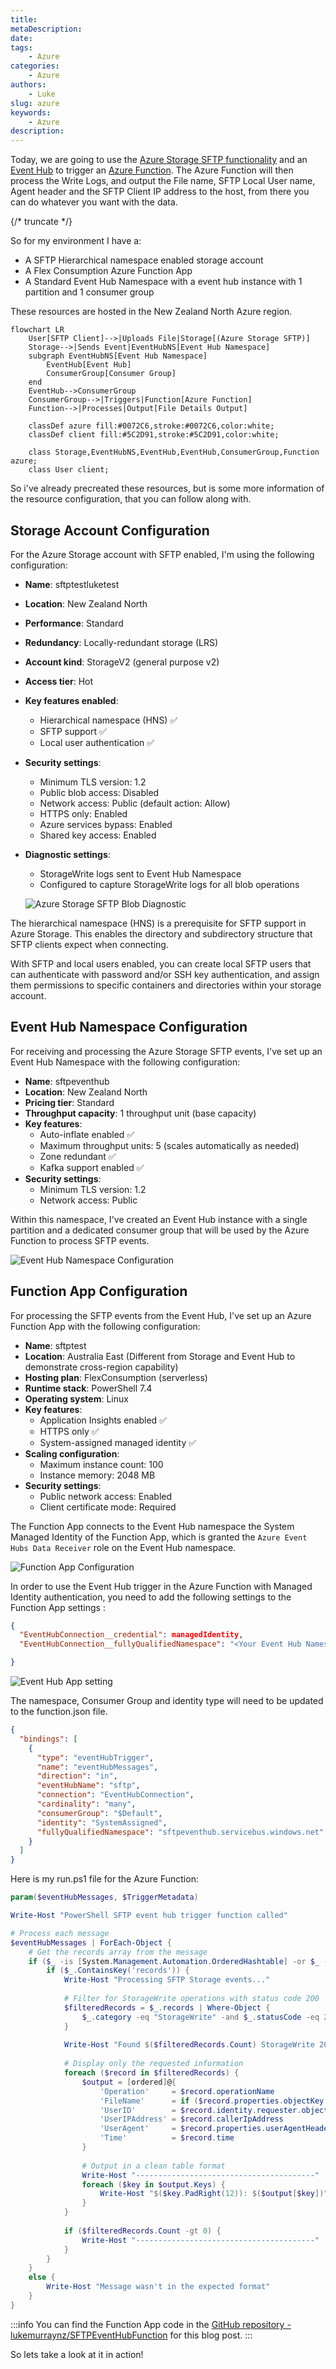 ```yaml
---
title: 
metaDescription: 
date: 
tags:
    - Azure
categories:
    - Azure
authors:
    - Luke
slug: azure
keywords:
    - Azure
description: 
---
```



Today, we are going to use the [Azure Storage SFTP functionality](https://learn.microsoft.com/azure/storage/blobs/secure-file-transfer-protocol-support?WT.mc_id=AZ-MVP-5004796) and an [Event Hub](https://learn.microsoft.com/azure/event-hubs/event-hubs-about?WT.mc_id=AZ-MVP-5004796) to trigger an [Azure Function](https://learn.microsoft.com/azure/azure-functions/functions-overview?WT.mc_id=AZ-MVP-5004796). The Azure Function will then process the Write Logs, and output the File name, SFTP Local User name, Agent header and the SFTP Client IP address to the host, from there you can do whatever you want with the data.

{/* truncate */}

So for my environment I have a:

* A SFTP Hierarchical namespace enabled storage account
* A Flex Consumption Azure Function App
* A Standard Event Hub Namespace with a event hub instance with 1 partition and 1 consumer group

These resources are hosted in the New Zealand North Azure region.

```mermaid
flowchart LR
    User[SFTP Client]-->|Uploads File|Storage[(Azure Storage SFTP)]
    Storage-->|Sends Event|EventHubNS[Event Hub Namespace]
    subgraph EventHubNS[Event Hub Namespace]
        EventHub[Event Hub]
        ConsumerGroup[Consumer Group]
    end
    EventHub-->ConsumerGroup
    ConsumerGroup-->|Triggers|Function[Azure Function]
    Function-->|Processes|Output[File Details Output]
    
    classDef azure fill:#0072C6,stroke:#0072C6,color:white;
    classDef client fill:#5C2D91,stroke:#5C2D91,color:white;
    
    class Storage,EventHubNS,EventHub,EventHub,ConsumerGroup,Function azure;
    class User client;
```

So i've already precreated these resources, but is some more information of the resource configuration,  that you can follow along with.

## Storage Account Configuration

For the Azure Storage account with SFTP enabled, I'm using the following configuration:

* **Name**: sftptestluketest
* **Location**: New Zealand North
* **Performance**: Standard
* **Redundancy**: Locally-redundant storage (LRS)
* **Account kind**: StorageV2 (general purpose v2)
* **Access tier**: Hot
* **Key features enabled**:
  * Hierarchical namespace (HNS) ✅
  * SFTP support ✅
  * Local user authentication ✅
* **Security settings**:
  * Minimum TLS version: 1.2
  * Public blob access: Disabled
  * Network access: Public (default action: Allow)
  * HTTPS only: Enabled
  * Azure services bypass: Enabled
  * Shared key access: Enabled
* **Diagnostic settings**:
  * StorageWrite logs sent to Event Hub Namespace
  * Configured to capture StorageWrite logs for all blob operations

  ![Azure Storage SFTP Blob Diagnostic](images/AzureSFTPBlogStorageDiagEH.jpg)

The hierarchical namespace (HNS) is a prerequisite for SFTP support in Azure Storage. This enables the directory and subdirectory structure that SFTP clients expect when connecting.

With SFTP and local users enabled, you can create local SFTP users that can authenticate with password and/or SSH key authentication, and assign them permissions to specific containers and directories within your storage account.

## Event Hub Namespace Configuration

For receiving and processing the Azure Storage SFTP events, I've set up an Event Hub Namespace with the following configuration:

* **Name**: sftpeventhub
* **Location**: New Zealand North
* **Pricing tier**: Standard
* **Throughput capacity**: 1 throughput unit (base capacity)
* **Key features**:
  * Auto-inflate enabled ✅
  * Maximum throughput units: 5 (scales automatically as needed)
  * Zone redundant ✅
  * Kafka support enabled ✅
* **Security settings**:
  * Minimum TLS version: 1.2
  * Network access: Public

Within this namespace, I've created an Event Hub instance with a single partition and a dedicated consumer group that will be used by the Azure Function to process SFTP events.

![Event Hub Namespace Configuration](images/EventHubNSConfig.jpg)

## Function App Configuration

For processing the SFTP events from the Event Hub, I've set up an Azure Function App with the following configuration:

* **Name**: sftptest
* **Location**: Australia East (Different from Storage and Event Hub to demonstrate cross-region capability)
* **Hosting plan**: FlexConsumption (serverless)
* **Runtime stack**: PowerShell 7.4
* **Operating system**: Linux
* **Key features**:
  * Application Insights enabled ✅
  * HTTPS only ✅
  * System-assigned managed identity ✅
* **Scaling configuration**:
  * Maximum instance count: 100
  * Instance memory: 2048 MB
* **Security settings**:
  * Public network access: Enabled
  * Client certificate mode: Required

The Function App connects to the Event Hub namespace the System Managed Identity of the Function App, which is granted the `Azure Event Hubs Data Receiver` role on the Event Hub namespace.

![Function App Configuration](images/Function_SMI_EventHubDataReceiver.jpg)

In order to use the Event Hub trigger in the Azure Function with Managed Identity authentication, you need to add the following settings to the Function App settings    :

```json
{
  "EventHubConnection__credential": managedIdentity,
  "EventHubConnection__fullyQualifiedNamespace": "<Your Event Hub Namespace>.servicebus.windows.net",

}
```

![Event Hub App setting](images/Function_AppSetting.jpg)

The namespace, Consumer Group and identity type will need to be updated to the function.json file.

```json
{
  "bindings": [
    {
      "type": "eventHubTrigger",
      "name": "eventHubMessages",
      "direction": "in",
      "eventHubName": "sftp",
      "connection": "EventHubConnection",
      "cardinality": "many",
      "consumerGroup": "$Default",
      "identity": "SystemAssigned",
      "fullyQualifiedNamespace": "sftpeventhub.servicebus.windows.net"
    }
  ]
}
```
Here is my run.ps1 file for the Azure Function:

```powershell
param($eventHubMessages, $TriggerMetadata)

Write-Host "PowerShell SFTP event hub trigger function called"

# Process each message
$eventHubMessages | ForEach-Object {
    # Get the records array from the message
    if ($_ -is [System.Management.Automation.OrderedHashtable] -or $_ -is [hashtable]) {
        if ($_.ContainsKey('records')) {
            Write-Host "Processing SFTP Storage events..."
            
            # Filter for StorageWrite operations with status code 200
            $filteredRecords = $_.records | Where-Object { 
                $_.category -eq "StorageWrite" -and $_.statusCode -eq 200 -and $_.operationName -eq "SftpCreate"
            }
            
            Write-Host "Found $($filteredRecords.Count) StorageWrite 200 operations"
            
            # Display only the requested information
            foreach ($record in $filteredRecords) {
                $output = [ordered]@{
                    'Operation'     = $record.operationName
                    'FileName'      = if ($record.properties.objectKey -match '^(?:[^/]*/){3}(.*)$') { $matches[1] } else { $record.properties.objectKey }
                    'UserID'        = $record.identity.requester.objectId
                    'UserIPAddress' = $record.callerIpAddress
                    'UserAgent'     = $record.properties.userAgentHeader
                    'Time'          = $record.time
                }
                
                # Output in a clean table format
                Write-Host "----------------------------------------"
                foreach ($key in $output.Keys) {
                    Write-Host "$($key.PadRight(12)): $($output[$key])"
                }
            }
            
            if ($filteredRecords.Count -gt 0) {
                Write-Host "----------------------------------------"
            }
        }
    }
    else {
        Write-Host "Message wasn't in the expected format"
    }
}
```
:::info
You can find the Function App code in the [GitHub repository - lukemurraynz/SFTPEventHubFunction](https://github.com/lukemurraynz/SFTPEventHubFunction) for this blog post.
:::

So lets take a look at it in action!

